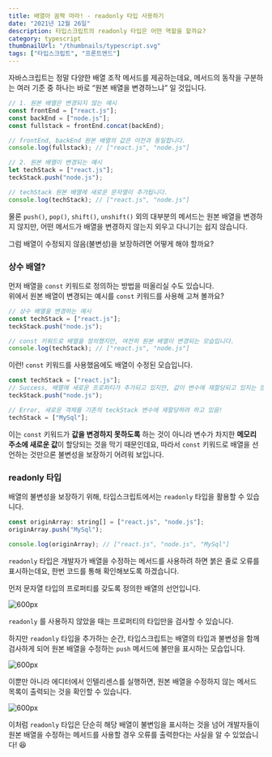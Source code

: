 ```yaml
---
title: 배열아 꼼짝 마라! - readonly 타입 사용하기
date: "2021년 12월 26일"
description: 타입스크립트의 readonly 타입은 어떤 역할을 할까요?
category: typescript
thumbnailUrl: "/thumbnails/typescript.svg"
tags: ["타입스크립트", "프론트엔드"]
---
```


자바스크립트는 정말 다양한 배열 조작 메서드를 제공하는데요, 메서드의 동작을 구분하는 여러 기준 중 하나는 바로 “원본 배열을 변경하느냐” 일 것입니다.

```javascript
// 1. 원본 배열은 변경되지 않는 예시
const frontEnd = ["react.js"];
const backEnd = ["node.js"];
const fullstack = frontEnd.concat(backEnd);

// frontEnd, backEnd 원본 배열의 값은 이전과 동일합니다.
console.log(fullstack); // ["react.js", "node.js"]
```

```javascript
// 2. 원본 배열이 변경되는 예시
let techStack = ["react.js"];
teckStack.push("node.js");

// techStack 원본 배열에 새로운 문자열이 추가됩니다.
console.log(techStack); // ["react.js", "node.js"]
```

물론 `push()`, `pop()`, `shift()`, `unshift()` 외의 대부분의 메서드는 원본 배열을 변경하지 않지만, 어떤 메서드가 배열을 변경하지 않는지 외우고 다니기는 쉽지 않습니다.

그럼 배열이 수정되지 않음(불변성)을 보장하려면 어떻게 해야 할까요?

### **상수 배열?**

먼저 배열을 `const` 키워드로 정의하는 방법을 떠올리실 수도 있습니다.  
위에서 원본 배열이 변경되는 예시를 `const` 키워드를 사용해 고쳐 볼까요?

```javascript
// 상수 배열을 변경하는 예시
const techStack = ["react.js"];
teckStack.push("node.js");

// const 키워드로 배열을 정의했지만, 여전히 원본 배열이 변경되는 모습입니다.
console.log(techStack); // ["react.js", "node.js"]
```

이런! `const` 키워드를 사용했음에도 배열이 수정된 모습입니다.

```javascript
const techStack = ["react.js"];
// Success, 배열에 새로운 프로퍼티가 추가되고 있지만, 값이 변수에 재할당되고 있지는 않음.
teckStack.push("node.js");

// Error, 새로운 객체를 기존의 teckStack 변수에 재할당하려 하고 있음!
techStack = ["MySql"];
```

이는 `const` 키워드가 **값을 변경하지 못하도록** 하는 것이 아니라 변수가 차지한 **메모리 주소에 새로운 값**이 할당되는 것을 막기 때문인데요, 따라서 `const` 키워드로 배열을 선언하는 것만으론 불변성을 보장하기 어려워 보입니다.

### **readonly 타입**

배열의 불변성을 보장하기 위해, 타입스크립트에서는 `readonly` 타입을 활용할 수 있습니다.

```javascript
const originArray: string[] = ["react.js", "node.js"];
originArray.push("MySql");

console.log(originArray); // ["react.js", "node.js", "MySql"]
```

`readonly` 타입은 개발자가 배열을 수정하는 메서드를 사용하려 하면 붉은 줄로 오류를 표시하는데요, 한번 코드를 통해 확인해보도록 하겠습니다.

먼저 문자열 타입의 프로퍼티를 갖도록 정의한 배열의 선언입니다.

![](/posts/타입스크립트-readonly-타입-사용하기/1.png "600px")

`readonly` 를 사용하지 않았을 때는 프로퍼티의 타입만을 검사할 수 있습니다.

하지만 `readonly` 타입을 추가하는 순간, 타입스크립트는 배열의 타입과 불변성을 함께 검사하게 되어 원본 배열을 수정하는 `push` 메서드에 불만을 표시하는 모습입니다.

![](/posts/타입스크립트-readonly-타입-사용하기/2.png "600px")

이뿐만 아니라 에디터에서 인텔리센스를 실행하면, 원본 배열을 수정하지 않는 메서드 목록이 출력되는 것을 확인할 수 있습니다.

![](/posts/타입스크립트-readonly-타입-사용하기/3.png "600px")

이처럼 `readonly` 타입은 단순히 해당 배열이 불변임을 표시하는 것을 넘어 개발자들이 원본 배열을 수정하는 메서드를 사용할 경우 오류를 출력한다는 사실을 알 수 있었습니다! 😆
